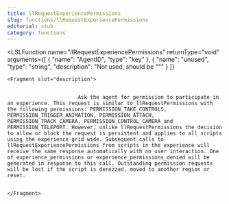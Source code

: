 ```yaml
---
title: llRequestExperiencePermissions
slug: functions/llRequestExperiencePermissions
editorial: stub
category: functions
---
```


<LSLFunction
	name="llRequestExperiencePermissions"
	returnType="void"
	arguments={[
	{
		"name": "AgentID",
		"type": "key"
	},
	{
		"name": "unused",
		"type": "string",
		"description": "Not used, should be &quot;&quot;"
	}
]}
>
	<Fragment slot="description">
		
		
		                   Ask the agent for permission to participate in an experience. This request is similar to llRequestPermissions with the following permissions: PERMISSION_TAKE_CONTROLS, PERMISSION_TRIGGER_ANIMATION, PERMISSION_ATTACH, PERMISSION_TRACK_CAMERA, PERMISSION_CONTROL_CAMERA and PERMISSION_TELEPORT. However, unlike llRequestPermissions the decision to allow or block the request is persistent and applies to all scripts using the experience grid wide. Subsequent calls to llRequestExperiencePermissions from scripts in the experience will receive the same response automatically with no user interaction. One of experience_permissions or experience_permissions_denied will be generated in response to this call. Outstanding permission requests will be lost if the script is derezzed, moved to another region or reset.
		
		                
	</Fragment>
</LSLFunction>
